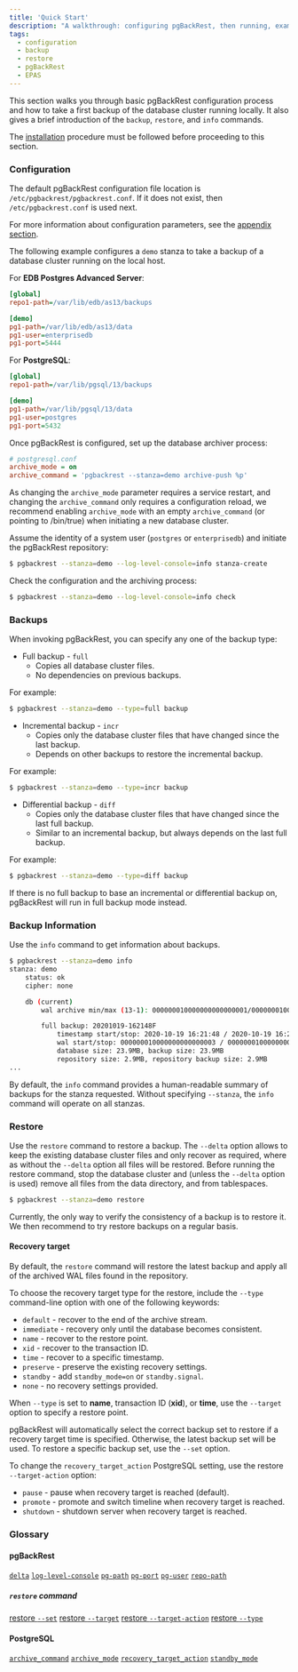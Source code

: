 ```yaml
---
title: 'Quick Start'
description: "A walkthrough: configuring pgBackRest, then running, examining and restoring a backup of a database cluster"
tags:
  - configuration
  - backup
  - restore
  - pgBackRest
  - EPAS
---
```


This section walks you through basic pgBackRest configuration process and how to take a first backup of the database cluster running locally. It also gives a brief introduction of the `backup`, `restore`, and `info` commands.

The [installation](02-installation) procedure must be followed before proceeding to this section.

### Configuration

The default pgBackRest configuration file location is `/etc/pgbackrest/pgbackrest.conf`. If it does not exist, then `/etc/pgbackrest.conf` is used next.

For more information about configuration parameters, see the [appendix section](97-appendix#configuration-reference).

The following example configures a `demo` stanza to take a backup of a database cluster running on the local host.

For **EDB Postgres Advanced Server**:

```ini
[global]
repo1-path=/var/lib/edb/as13/backups

[demo]
pg1-path=/var/lib/edb/as13/data
pg1-user=enterprisedb
pg1-port=5444
```

For **PostgreSQL**:

```ini
[global]
repo1-path=/var/lib/pgsql/13/backups

[demo]
pg1-path=/var/lib/pgsql/13/data
pg1-user=postgres
pg1-port=5432
```

Once pgBackRest is configured, set up the database archiver process:

```ini
# postgresql.conf
archive_mode = on
archive_command = 'pgbackrest --stanza=demo archive-push %p'
```

As changing the `archive_mode` parameter requires a service restart, and changing the `archive_command` only requires a configuration reload, we recommend enabling `archive_mode` with an empty `archive_command` (or pointing to /bin/true) when initiating a new database cluster.

Assume the identity of a system user (`postgres` or `enterprisedb`) and initiate the pgBackRest repository:

```bash
$ pgbackrest --stanza=demo --log-level-console=info stanza-create
```

Check the configuration and the archiving process:

```bash
$ pgbackrest --stanza=demo --log-level-console=info check
```

### Backups

When invoking pgBackRest, you can specify any one of the backup type:

* Full backup - `full`
  * Copies all database cluster files.
  * No dependencies on previous backups.

For example:

```bash
$ pgbackrest --stanza=demo --type=full backup
```

* Incremental backup - `incr`
  * Copies only the database cluster files that have changed since the last backup.
  * Depends on other backups to restore the incremental backup.

For example:

```bash
$ pgbackrest --stanza=demo --type=incr backup
```

* Differential backup - `diff`
  * Copies only the database cluster files that have changed since the last full backup.
  * Similar to an incremental backup, but always depends on the last full backup.

For example:

```bash
$ pgbackrest --stanza=demo --type=diff backup
```

If there is no full backup to base an incremental or differential backup on, pgBackRest will run in full backup mode instead.

### Backup Information

Use the `info` command to get information about backups.

```bash
$ pgbackrest --stanza=demo info
stanza: demo
    status: ok
    cipher: none

    db (current)
        wal archive min/max (13-1): 000000010000000000000001/000000010000000000000007

        full backup: 20201019-162148F
            timestamp start/stop: 2020-10-19 16:21:48 / 2020-10-19 16:21:58
            wal start/stop: 000000010000000000000003 / 000000010000000000000003
            database size: 23.9MB, backup size: 23.9MB
            repository size: 2.9MB, repository backup size: 2.9MB
...
```

By default, the `info` command provides a human-readable summary of backups for the stanza requested. Without specifying `--stanza`, the `info` command will operate on all stanzas.

### Restore

Use the `restore` command to restore a backup. The `--delta` option allows to keep the existing database cluster files and only recover as required, where as without the `--delta` option all files will be restored. Before running the restore command, stop the database cluster and (unless the `--delta` option is used) remove all files from the data directory, and from tablespaces.

```bash
$ pgbackrest --stanza=demo restore
```

Currently, the only way to verify the consistency of a backup is to restore it. We then recommend to try restore backups on a regular basis.

#### Recovery target

By default, the `restore` command will restore the latest backup and apply all of the archived WAL files found in the repository.

To choose the recovery target type for the restore, include the `--type` command-line option with one of the following keywords:

* `default` - recover to the end of the archive stream.
* `immediate` - recovery only until the database becomes consistent.
* `name` - recover to the restore point.
* `xid` - recover to the transaction ID.
* `time` - recover to a specific timestamp.
* `preserve` - preserve the existing recovery settings.
* `standby` - add `standby_mode=on` or `standby.signal`.
* `none` - no recovery settings provided.

When `--type` is set to **name**, transaction ID (**xid**), or **time**, use the `--target` option to specify a restore point.

pgBackRest will automatically select the correct backup set to restore if a recovery target time is specified. Otherwise, the latest backup set will be used. To restore a specific backup set, use the `--set` option.

To change the `recovery_target_action` PostgreSQL setting, use the restore `--target-action` option:

* `pause` - pause when recovery target is reached (default).
* `promote` - promote and switch timeline when recovery target is reached.
* `shutdown` - shutdown server when recovery target is reached.

### Glossary

#### pgBackRest

[`delta`](https://pgbackrest.org/configuration.html#section-general/option-delta)
[`log-level-console`](https://pgbackrest.org/configuration.html#section-log/option-log-level-console)
[`pg-path`](https://pgbackrest.org/configuration.html#section-stanza/option-pg-path)
[`pg-port`](https://pgbackrest.org/configuration.html#section-stanza/option-pg-port)
[`pg-user`](https://pgbackrest.org/configuration.html#section-stanza/option-pg-user)
[`repo-path`](https://pgbackrest.org/configuration.html#section-repository/option-repo-path)

##### `restore` command

[restore `--set`](https://pgbackrest.org/command.html#command-restore/category-command/option-set)
[restore `--target`](https://pgbackrest.org/command.html#command-restore/category-command/option-target)
[restore `--target-action`](https://pgbackrest.org/command.html#command-restore/category-command/option-target-action)
[restore `--type`](https://pgbackrest.org/command.html#command-restore/category-command/option-type)

#### PostgreSQL

[`archive_command`](https://www.postgresql.org/docs/current/runtime-config-wal.html#GUC-ARCHIVE-COMMAND)
[`archive_mode`](https://www.postgresql.org/docs/current/runtime-config-wal.html#GUC-ARCHIVE-MODE)
[`recovery_target_action`](https://www.postgresql.org/docs/current/runtime-config-wal.html#GUC-RECOVERY-TARGET-ACTION)
[`standby_mode`](https://www.postgresql.org/docs/11/standby-settings.html#STANDBY-MODE)
